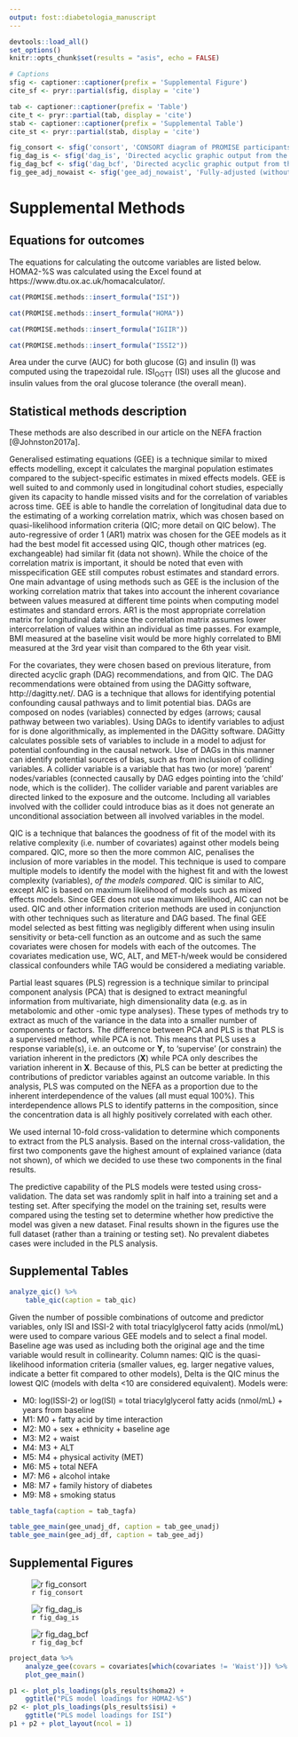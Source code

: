 ```yaml
---
output: fost::diabetologia_manuscript
---
```


```r
devtools::load_all()
set_options()
knitr::opts_chunk$set(results = "asis", echo = FALSE)

# Captions
sfig <- captioner::captioner(prefix = 'Supplemental Figure')
cite_sf <- pryr::partial(sfig, display = 'cite')

tab <- captioner::captioner(prefix = 'Table')
cite_t <- pryr::partial(tab, display = 'cite')
stab <- captioner::captioner(prefix = 'Supplemental Table')
cite_st <- pryr::partial(stab, display = 'cite')

fig_consort <- sfig('consort', 'CONSORT diagram of PROMISE participants over the 3 visits.')
fig_dag_is <- sfig('dag_is', 'Directed acyclic graphic output from the DAGitty online software for insulin sensitivity.')
fig_dag_bcf <- sfig('dag_bcf', 'Directed acyclic graphic output from the DAGitty online software for beta-cell function.')
fig_gee_adj_nowaist <- sfig('gee_adj_nowaist', 'Fully-adjusted (without waist size) GEE models of the association of the triacylglycerol fatty acids (mol% and nmol/mL) and total clinically-measured TAG with insulin sensitivity and beta-cell function outcomes using the 6 year longitudinal data from the PROMISE cohort. Variables controlled for were follow-up time, baseline age, ethnicity, sex, ALT, physical activity, and total NEFA. X-axis values represent a percent difference in the outcome per SD increase in the fatty acid. P-values were adjusted for the BH false discovery rate, with the largest dot representing a significant (p<0.05) association.')
```

# Supplemental Methods

## Equations for outcomes

The equations for calculating the outcome variables are listed below. HOMA2-%S was 
calculated using the Excel found at https://www.dtu.ox.ac.uk/homacalculator/.

```r
cat(PROMISE.methods::insert_formula("ISI"))
```

```r
cat(PROMISE.methods::insert_formula("HOMA"))
```

```r
cat(PROMISE.methods::insert_formula("IGIIR"))
```

```r
cat(PROMISE.methods::insert_formula("ISSI2"))
```

Area under the curve (AUC) for both glucose (G) and insulin (I) was computed
using the trapezoidal rule. ISI~OGTT~ (ISI) uses all the glucose and insulin
values from the oral glucose tolerance (the overall mean).

## Statistical methods description

These methods are also described in our article on the NEFA fraction
[@Johnston2017a].

Generalised estimating equations (GEE) is a technique similar to mixed effects 
modelling, except it calculates the marginal population estimates compared to the
subject-specific estimates in mixed effects models. GEE is well suited to and
commonly used in longitudinal cohort studies, especially given its capacity to
handle missed visits and for the correlation of variables across time. 
GEE is able to handle the correlation of longitudinal data due to the
estimating of a working correlation matrix, which was chosen based on
quasi-likelihood information criteria (QIC; more detail on QIC below). The auto-regressive of order 1
(AR1) matrix was chosen for the GEE models as it had the best model fit accessed
using QIC, though other matrices (eg. exchangeable) had similar fit (data not
shown). While the choice of the correlation matrix is important, it should be noted
that even with misspecification GEE still computes robust estimates and standard errors.
One main advantage of using methods such as GEE is the inclusion of the
working correlation matrix that takes into account the inherent covariance
between values measured at different time points when computing model estimates
and standard errors. AR1 is the most appropriate correlation matrix for
longitudinal data since the correlation matrix assumes lower intercorrelation of
values within an individual as time passes. For example, BMI measured at the
baseline visit would be more highly correlated to BMI measured at the 3rd year
visit than compared to the 6th year visit.

For the covariates, they were chosen based on previous literature, from directed
acyclic graph (DAG) recommendations, and from QIC. The DAG recommendations were
obtained from using the DAGitty software, http://dagitty.net/. DAG is a
technique that allows for identifying potential confounding causal pathways and
to limit potential bias. DAGs are composed on nodes (variables) connected by
edges (arrows; causal pathway between two variables). Using DAGs to identify
variables to adjust for is done algorithmically, as implemented in the DAGitty
software. DAGitty calculates possible sets of variables to include in a model to
adjust for potential confounding in the causal network. Use of DAGs in this
manner can identify potential sources of bias, such as from inclusion of
colliding variables. A collider variable is a variable that has two (or more)
'parent' nodes/variables (connected causally by DAG edges pointing into the
'child' node, which is the collider). The collider variable and parent variables
are directed linked to the exposure and the outcome. Including all variables
involved with the collider could introduce bias as it does not generate an
unconditional association between all involved variables in the model.

QIC is a technique that balances the goodness of fit of the model with its
relative complexity (i.e. number of covariates) against other models being
compared. QIC, more so then the more common AIC, penalises the inclusion of more
variables in the model. This technique is used to compare multiple models to
identify the model with the highest fit and with the lowest complexity (variables),
*of the models compared*. QIC is similar to AIC, except AIC is based on maximum
likelihood of models such as mixed effects models. Since GEE does not use
maximum likelihood, AIC can not be used. QIC and other information
criterion methods are used in conjunction with other techniques such as
literature and DAG based. The final GEE model selected as best fitting was
negligibly different when using insulin sensitivity or beta-cell function as an
outcome and as such the same covariates were chosen for models with each of the
outcomes. The covariates medication use, WC, ALT, and MET-h/week would be considered
classical confounders while TAG would be considered a mediating variable.

Partial least squares (PLS) regression is a technique similar to principal
component analysis (PCA) that is designed to extract meaningful information from
multivariate, high dimensionality data (e.g. as in metabolomic and other -omic type 
analyses). These types of methods try to extract as much of the variance in the 
data into a smaller number of components or factors. The difference between PCA 
and PLS is that PLS is a supervised method, while PCA is not. This means that
PLS uses a response variable(s), i.e. an outcome or **Y**, to 'supervise' (or
constrain) the variation inherent in the predictors (**X**) while PCA only
describes the variation inherent in **X**. Because of this, PLS can be better at
predicting the contributions of predictor variables against an outcome variable.
In this analysis, PLS was computed on the NEFA as a proportion due to the
inherent interdependence of the values (all must equal 100%). This 
interdependence allows PLS to identify patterns in the composition, since
the concentration data is all highly positively correlated with each other.

We used internal 10-fold cross-validation to determine which components to
extract from the PLS analysis. Based on the internal cross-validation, the first
two components gave the highest amount of explained variance (data not shown),
of which we decided to use these two components in the final results.

The predictive capability of the PLS models were tested using cross-validation. 
The data set was randomly split in half into a training set and a testing set. 
After specifying the model on the training set, results were compared using the 
testing set to determine whether how predictive the model was given a new
dataset. Final results shown in the figures use the full dataset (rather than a
training or testing set). No prevalent diabetes cases were included in the PLS 
analysis.

## Supplemental Tables

```r
analyze_qic() %>% 
    table_qic(caption = tab_qic)
```

Given the number of possible combinations of outcome and predictor variables,
only ISI and ISSI-2 with total triacylglycerol fatty acids (nmol/mL) were used to
compare various GEE models and to select a final model.  Baseline age was used
as including both the original age and the time variable would result in
collinearity.  Column names: QIC is the quasi-likelihood information criteria
(smaller values, eg. larger negative values, indicate a better fit compared to
other models), Delta is the QIC minus the lowest QIC (models with delta <10 are 
considered equivalent).  Models were:

- M0: log(ISSI-2) or log(ISI) = total triacylglycerol fatty acids (nmol/mL) + years from baseline
- M1: M0 + fatty acid by time interaction
- M2: M0 + sex + ethnicity + baseline age
- M3: M2 + waist
- M4: M3 + ALT
- M5: M4 + physical activity (MET)
- M6: M5 + total NEFA
- M7: M6 + alcohol intake
- M8: M7 + family history of diabetes
- M9: M8 + smoking status

```r
table_tagfa(caption = tab_tagfa)
```

```r
table_gee_main(gee_unadj_df, caption = tab_gee_unadj)
table_gee_main(gee_adj_df, caption = tab_gee_adj)
```

## Supplemental Figures

![`r fig_consort`](../img/flowDiagramSample.png)

![`r fig_dag_is`](../img/dagitty-model-is.png)

![`r fig_dag_bcf`](../img/dagitty-model-bcf.png)

```r
project_data %>% 
    analyze_gee(covars = covariates[which(covariates != 'Waist')]) %>% 
    plot_gee_main()
```

```r
p1 <- plot_pls_loadings(pls_results$homa2) +
    ggtitle("PLS model loadings for HOMA2-%S")
p2 <- plot_pls_loadings(pls_results$isi) +
    ggtitle("PLS model loadings for ISI")
p1 + p2 + plot_layout(ncol = 1)
```

